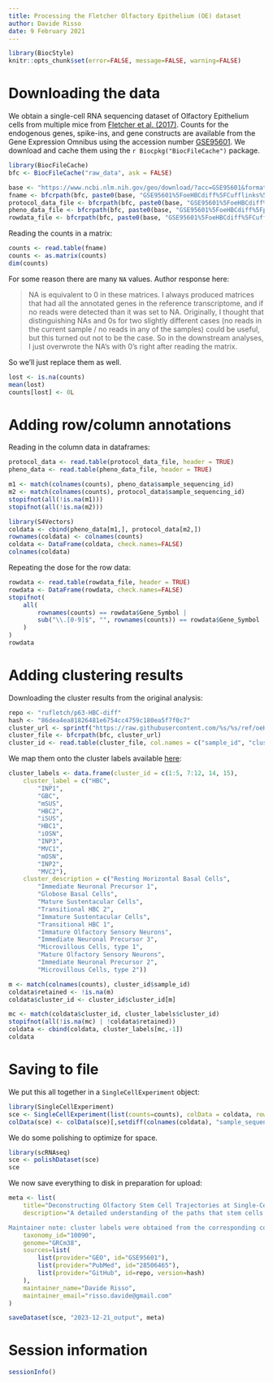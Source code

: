 ```yaml
---
title: Processing the Fletcher Olfactory Epithelium (OE) dataset
author: Davide Risso
date: 9 February 2021
---
```


```r
library(BiocStyle)
knitr::opts_chunk$set(error=FALSE, message=FALSE, warning=FALSE)
```

# Downloading the data

We obtain a single-cell RNA sequencing dataset of Olfactory Epithelium cells from multiple mice from [Fletcher et al. (2017)](https://doi.org/10.1016/j.stem.2017.04.003).
Counts for the endogenous genes, spike-ins, and gene constructs are available from the Gene Expression Omnibus using the accession number [GSE95601](https://www.ncbi.nlm.nih.gov/geo/query/acc.cgi?acc=GSE95601).
We download and cache them using the `r Biocpkg("BiocFileCache")` package.

```r
library(BiocFileCache)
bfc <- BiocFileCache("raw_data", ask = FALSE)

base <- "https://www.ncbi.nlm.nih.gov/geo/download/?acc=GSE95601&format=file&file="
fname <- bfcrpath(bfc, paste0(base, "GSE95601%5FoeHBCdiff%5FCufflinks%5FeSet%5Fcounts%5Ftable%2Etxt%2Egz"))
protocol_data_file <- bfcrpath(bfc, paste0(base, "GSE95601%5FoeHBCdiff%5FCufflinks%5FeSet%5FprotocolData%2Etxt%2Egz"))
pheno_data_file <- bfcrpath(bfc, paste0(base, "GSE95601%5FoeHBCdiff%5FphenoData%2Etxt%2Egz"))
rowdata_file <- bfcrpath(bfc, paste0(base, "GSE95601%5FoeHBCdiff%5FCufflinks%5FeSet%5FfeatureData%2Etxt%2Egz"))
```

Reading the counts in a matrix:

```r
counts <- read.table(fname)
counts <- as.matrix(counts)
dim(counts)
```

For some reason there are many `NA` values. 
Author response here:

> NA is equivalent to 0 in these matrices. I always produced matrices that had all the annotated genes in the reference transcriptome, and if no reads were detected than it was set to NA. Originally, I thought that distinguishing NAs and 0s for two slightly different cases (no reads in the current sample / no reads in any of the samples) could be useful, but this turned out not to be the case. So in the downstream analyses, I just overwrote the NA's with 0's right after reading the matrix.

So we'll just replace them as well.

```r
lost <- is.na(counts)
mean(lost)
counts[lost] <- 0L
```

# Adding row/column annotations

Reading in the column data in dataframes:

```r
protocol_data <- read.table(protocol_data_file, header = TRUE)
pheno_data <- read.table(pheno_data_file, header = TRUE)

m1 <- match(colnames(counts), pheno_data$sample_sequencing_id)
m2 <- match(colnames(counts), protocol_data$sample_sequencing_id)
stopifnot(all(!is.na(m1)))
stopifnot(all(!is.na(m2)))

library(S4Vectors)
coldata <- cbind(pheno_data[m1,], protocol_data[m2,])
rownames(coldata) <- colnames(counts)
coldata <- DataFrame(coldata, check.names=FALSE)
colnames(coldata)
```

Repeating the dose for the row data:

```r
rowdata <- read.table(rowdata_file, header = TRUE)
rowdata <- DataFrame(rowdata, check.names=FALSE)
stopifnot(
    all(
        rownames(counts) == rowdata$Gene_Symbol |
        sub("\\.[0-9]$", "", rownames(counts)) == rowdata$Gene_Symbol
    )
)
rowdata
```

# Adding clustering results

Downloading the cluster results from the original analysis:

```r
repo <- "rufletch/p63-HBC-diff"
hash <- "86dea4ea81826481e6754cc4759c180ea5f7f0c7"
cluster_url <- sprintf("https://raw.githubusercontent.com/%s/%s/ref/oeHBCdiff_clusterLabels.txt", repo, hash)
cluster_file <- bfcrpath(bfc, cluster_url)
cluster_id <- read.table(cluster_file, col.names = c("sample_id", "cluster_id"))
```

We map them onto the cluster labels available [here](https://raw.githubusercontent.com/rufletch/p63-HBC-diff/master/ref/clusterKey.md):

```r
cluster_labels <- data.frame(cluster_id = c(1:5, 7:12, 14, 15),
    cluster_label = c("HBC", 
        "INP1", 
        "GBC", 
        "mSUS", 
        "HBC2", 
        "iSUS", 
        "HBC1", 
        "iOSN", 
        "INP3", 
        "MVC1", 
        "mOSN", 
        "INP2", 
        "MVC2"),
    cluster_description = c("Resting Horizontal Basal Cells", 
        "Immediate Neuronal Precursor 1", 
        "Globose Basal Cells", 
        "Mature Sustentacular Cells", 
        "Transitional HBC 2", 
        "Immature Sustentacular Cells", 
        "Transitional HBC 1", 
        "Immature Olfactory Sensory Neurons", 
        "Immediate Neuronal Precursor 3", 
        "Microvillous Cells, type 1", 
        "Mature Olfactory Sensory Neurons", 
        "Immediate Neuronal Precursor 2", 
        "Microvillous Cells, type 2"))

m <- match(colnames(counts), cluster_id$sample_id)
coldata$retained <- !is.na(m)
coldata$cluster_id <- cluster_id$cluster_id[m]

mc <- match(coldata$cluster_id, cluster_labels$cluster_id)
stopifnot(all(!is.na(mc) | !coldata$retained))
coldata <- cbind(coldata, cluster_labels[mc,-1])
coldata
```

# Saving to file 

We put this all together in a `SingleCellExperiment` object:

```r
library(SingleCellExperiment)
sce <- SingleCellExperiment(list(counts=counts), colData = coldata, rowData = rowdata)
colData(sce) <- colData(sce)[,setdiff(colnames(coldata), "sample_sequencing_id")] # redundant with column names.
```

We do some polishing to optimize for space.

```r
library(scRNAseq)
sce <- polishDataset(sce)
sce
```

We now save everything to disk in preparation for upload:

```r
meta <- list(
    title="Deconstructing Olfactory Stem Cell Trajectories at Single-Cell Resolution",
    description="A detailed understanding of the paths that stem cells traverse to generate mature progeny is vital for elucidating the mechanisms governing cell fate decisions and tissue homeostasis. Adult stem cells maintain and regenerate multiple mature cell lineages in the olfactory epithelium. Here we integrate single-cell RNA sequencing and robust statistical analyses with in vivo lineage tracing to define a detailed map of the postnatal olfactory epithelium, revealing cell fate potentials and branchpoints in olfactory stem cell lineage trajectories. Olfactory stem cells produce support cells via direct fate conversion in the absence of cell division, and their multipotency at the population level reflects collective unipotent cell fate decisions by single stem cells. We further demonstrate that Wnt signaling regulates stem cell fate by promoting neuronal fate choices. This integrated approach reveals the mechanisms guiding olfactory lineage trajectories and provides a model for deconstructing similar hierarchies in other stem cell niches.

Maintainer note: cluster labels were obtained from the corresponding code repository on GitHub. Only a subset of cells were used for clustering and thus have these labels; these are indicated as such via the `retained` column.",
    taxonomy_id="10090",
    genome="GRCm38",
    sources=list(
        list(provider="GEO", id="GSE95601"),
        list(provider="PubMed", id="28506465"),
        list(provider="GitHub", id=repo, version=hash)
    ),
    maintainer_name="Davide Risso",
    maintainer_email="risso.davide@gmail.com"
)

saveDataset(sce, "2023-12-21_output", meta)
```

# Session information {-}

```r
sessionInfo()
```
